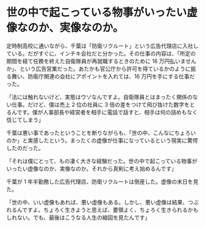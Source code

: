 # 世の中で起こっている物事がいったい虚像なのか、実像なのか。

定時制高校に通いながら、千葉は「防衛リクルート」という広告代理店に入社している。だがすぐに、インチキ会社だと分かった。その仕事の内容は、「所定の期間を経て任務を終えた自衛隊員が再就職するときのために 16 万円払いませんか」、という広告営業だった。あたかも官公庁から許可を得ているかのように振る舞い、防衛庁関連の会社にアポイントを入れては、16 万円を手にする仕事だった。

「法には触れないけど、実態はウソなんですよ。自衛隊員とはまったく関係のない仕事。だけど、僕は売上 2 位の社員に 3 倍の差をつけて飛び抜けた数字をとるんです。僕が人事部長や経営者を相手に電話で話すと、相手は何の詰めもなく信じてしまう」

千葉は悪い事であったということを断りながらも、「世の中、こんなにちょろいのか」と実感したという。まったくの虚像が仕事になっているという現実に驚愕したのだった。

「それは僕にとって、もの凄く大きな経験だった。世の中で起こっている物事がいったい虚像なのか、実像なのか。それから真剣に考え始めるんです」

千葉が 1 年半勤務した広告代理店、防衛リクルートは倒産した。虚像の末日を見た。

「世の中、いい虚像もあれば、悪い虚像もある。しかし、悪い虚像は結果、つぶれるんですよ。ちょろく生きようと思えば、要領よく、ちょろく生きられるかもしれない。でも、最後はこうなる人生の縮図を見たんです」
